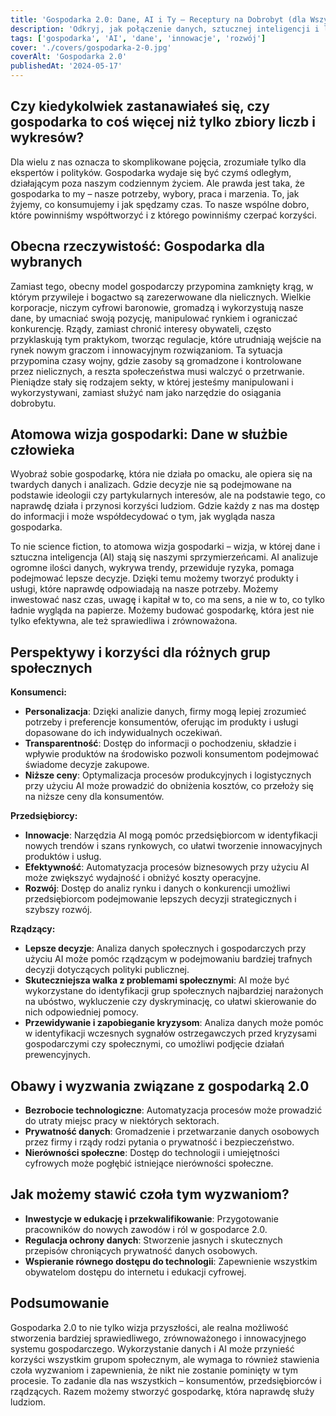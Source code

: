 ```yaml
---
title: 'Gospodarka 2.0: Dane, AI i Ty – Receptury na Dobrobyt (dla Wszystkich)'
description: 'Odkryj, jak połączenie danych, sztucznej inteligencji i ludzkiej pomysłowości może stworzyć gospodarkę, która naprawdę służy ludziom.'
tags: ['gospodarka', 'AI', 'dane', 'innowacje', 'rozwój']
cover: './covers/gospodarka-2-0.jpg'
coverAlt: 'Gospodarka 2.0'
publishedAt: '2024-05-17'
---
```


## Czy kiedykolwiek zastanawiałeś się, czy gospodarka to coś więcej niż tylko zbiory liczb i wykresów?

Dla wielu z nas oznacza to skomplikowane pojęcia, zrozumiałe tylko dla ekspertów i polityków. Gospodarka wydaje się być czymś odległym, działającym poza naszym codziennym życiem. Ale prawda jest taka, że gospodarka to my – nasze potrzeby, wybory, praca i marzenia. To, jak żyjemy, co konsumujemy i jak spędzamy czas. To nasze wspólne dobro, które powinniśmy współtworzyć i z którego powinniśmy czerpać korzyści.

## Obecna rzeczywistość: Gospodarka dla wybranych

Zamiast tego, obecny model gospodarczy przypomina zamknięty krąg, w którym przywileje i bogactwo są zarezerwowane dla nielicznych. Wielkie korporacje, niczym cyfrowi baronowie, gromadzą i wykorzystują nasze dane, by umacniać swoją pozycję, manipulować rynkiem i ograniczać konkurencję. Rządy, zamiast chronić interesy obywateli, często przyklaskują tym praktykom, tworząc regulacje, które utrudniają wejście na rynek nowym graczom i innowacyjnym rozwiązaniom. Ta sytuacja przypomina czasy wojny, gdzie zasoby są gromadzone i kontrolowane przez nielicznych, a reszta społeczeństwa musi walczyć o przetrwanie. Pieniądze stały się rodzajem sekty, w której jesteśmy manipulowani i wykorzystywani, zamiast służyć nam jako narzędzie do osiągania dobrobytu.

## Atomowa wizja gospodarki: Dane w służbie człowieka

Wyobraź sobie gospodarkę, która nie działa po omacku, ale opiera się na twardych danych i analizach. Gdzie decyzje nie są podejmowane na podstawie ideologii czy partykularnych interesów, ale na podstawie tego, co naprawdę działa i przynosi korzyści ludziom. Gdzie każdy z nas ma dostęp do informacji i może współdecydować o tym, jak wygląda nasza gospodarka.

To nie science fiction, to atomowa wizja gospodarki – wizja, w której dane i sztuczna inteligencja (AI) stają się naszymi sprzymierzeńcami. AI analizuje ogromne ilości danych, wykrywa trendy, przewiduje ryzyka, pomaga podejmować lepsze decyzje. Dzięki temu możemy tworzyć produkty i usługi, które naprawdę odpowiadają na nasze potrzeby. Możemy inwestować nasz czas, uwagę i kapitał w to, co ma sens, a nie w to, co tylko ładnie wygląda na papierze. Możemy budować gospodarkę, która jest nie tylko efektywna, ale też sprawiedliwa i zrównoważona.

## Perspektywy i korzyści dla różnych grup społecznych

**Konsumenci:**

- **Personalizacja**: Dzięki analizie danych, firmy mogą lepiej zrozumieć potrzeby i preferencje konsumentów, oferując im produkty i usługi dopasowane do ich indywidualnych oczekiwań.
- **Transparentność**: Dostęp do informacji o pochodzeniu, składzie i wpływie produktów na środowisko pozwoli konsumentom podejmować świadome decyzje zakupowe.
- **Niższe ceny**: Optymalizacja procesów produkcyjnych i logistycznych przy użyciu AI może prowadzić do obniżenia kosztów, co przełoży się na niższe ceny dla konsumentów.

**Przedsiębiorcy:**

- **Innowacje**: Narzędzia AI mogą pomóc przedsiębiorcom w identyfikacji nowych trendów i szans rynkowych, co ułatwi tworzenie innowacyjnych produktów i usług.
- **Efektywność**: Automatyzacja procesów biznesowych przy użyciu AI może zwiększyć wydajność i obniżyć koszty operacyjne.
- **Rozwój**: Dostęp do analiz rynku i danych o konkurencji umożliwi przedsiębiorcom podejmowanie lepszych decyzji strategicznych i szybszy rozwój.

**Rządzący:**

- **Lepsze decyzje**: Analiza danych społecznych i gospodarczych przy użyciu AI może pomóc rządzącym w podejmowaniu bardziej trafnych decyzji dotyczących polityki publicznej.
- **Skuteczniejsza walka z problemami społecznymi**: AI może być wykorzystane do identyfikacji grup społecznych najbardziej narażonych na ubóstwo, wykluczenie czy dyskryminację, co ułatwi skierowanie do nich odpowiedniej pomocy.
- **Przewidywanie i zapobieganie kryzysom**: Analiza danych może pomóc w identyfikacji wczesnych sygnałów ostrzegawczych przed kryzysami gospodarczymi czy społecznymi, co umożliwi podjęcie działań prewencyjnych.

## Obawy i wyzwania związane z gospodarką 2.0

- **Bezrobocie technologiczne**: Automatyzacja procesów może prowadzić do utraty miejsc pracy w niektórych sektorach.
- **Prywatność danych**: Gromadzenie i przetwarzanie danych osobowych przez firmy i rządy rodzi pytania o prywatność i bezpieczeństwo.
- **Nierówności społeczne**: Dostęp do technologii i umiejętności cyfrowych może pogłębić istniejące nierówności społeczne.

## Jak możemy stawić czoła tym wyzwaniom?

- **Inwestycje w edukację i przekwalifikowanie**: Przygotowanie pracowników do nowych zawodów i ról w gospodarce 2.0.
- **Regulacja ochrony danych**: Stworzenie jasnych i skutecznych przepisów chroniących prywatność danych osobowych.
- **Wspieranie równego dostępu do technologii**: Zapewnienie wszystkim obywatelom dostępu do internetu i edukacji cyfrowej.

## Podsumowanie

Gospodarka 2.0 to nie tylko wizja przyszłości, ale realna możliwość stworzenia bardziej sprawiedliwego, zrównoważonego i innowacyjnego systemu gospodarczego. Wykorzystanie danych i AI może przynieść korzyści wszystkim grupom społecznym, ale wymaga to również stawienia czoła wyzwaniom i zapewnienia, że nikt nie zostanie pominięty w tym procesie. To zadanie dla nas wszystkich – konsumentów, przedsiębiorców i rządzących. Razem możemy stworzyć gospodarkę, która naprawdę służy ludziom.

